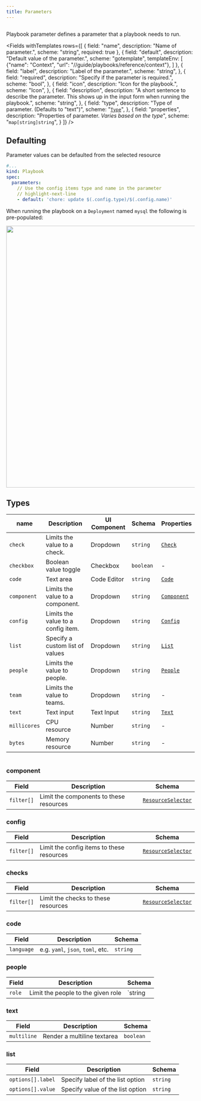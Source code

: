 ```yaml
---
title: Parameters
---
```


```yaml title="scale-deployment.yaml" file=<rootDir>/modules/mission-control/fixtures/playbooks/scale-deployment.yaml

```

Playbook parameter defines a parameter that a playbook needs to run.

<Fields withTemplates rows={[
  {
    field: "name",
    description: "Name of parameter.",
    scheme: "string",
    required: true
  },
  {
    field: "default",
    description: "Default value of the parameter.",
    scheme: "gotemplate",
    templateEnv: [
      {"name": "Context", "url": "//guide/playbooks/reference/context"},
    ]
  },
  {
    field: "label",
    description: "Label of the parameter.",
    scheme: "string",
  },
  {
    field: "required",
    description: "Specify if the parameter is required.",
    scheme: "bool",
  },
  {
    field: "icon",
    description: "Icon for the playbook.",
    scheme: "Icon",
  },
  {
    field: "description",
    description: "A short sentence to describe the parameter. This shows up in the input form when running the playbook.",
    scheme: "string",
  },
  {
    field: "type",
    description: "Type of parameter. (Defaults to \"text\")",
    scheme: "[`Type`](#types)",
  },
  {
    field: "properties",
    description: "Properties of parameter. _Varies based on the type_",
    scheme: "`map[string]string`",
  }
]} />

## Defaulting

Parameter values can be defaulted from the selected resource

```yaml title="default parameters.yaml"
#...
kind: Playbook
spec:
  parameters:
    // Use the config items type and name in the parameter
    // highlight-next-line
    - default: 'chore: update $(.config.type)/$(.config.name)'
```

When running the playbook on a `Deployment` named `mysql` the following is pre-populated:

<img src="/img/parameter-defaulting.png" width="700px" className="border-1 border-solid border-gray-200"/>

## Types

| name         | Description                        | UI Component | Schema    | Properties                |
| ------------ | ---------------------------------- | ------------ | --------- | ------------------------- |
| `check`      | Limits the value to a check.       | Dropdown     | `string`  | [`Check`](#checks)        |
| `checkbox`   | Boolean value toggle               | Checkbox     | `boolean` | -                         |
| `code`       | Text area                          | Code Editor  | `string`  | [`Code`](#code)           |
| `component`  | Limits the value to a component.   | Dropdown     | `string`  | [`Component`](#component) |
| `config`     | Limits the value to a config item. | Dropdown     | `string`  | [`Config`](#config)       |
| `list`       | Specify a custom list of values    | Dropdown     | `string`  | [`List`](#list)           |
| `people`     | Limits the value to people.        | Dropdown     | `string`  | [`People`](#people)       |
| `team`       | Limits the value to teams.         | Dropdown     | `string`  | -                         |
| `text`       | Text input                         | Text Input   | `string`  | [`Text`](#text)           |
| `millicores` | CPU resource                       | Number       | `string`  | -                         |
| `bytes`      | Memory resource                    | Number       | `string`  | -                         |

```yaml title='params-sink.yaml' file=<rootDir>/modules/mission-control/fixtures/playbooks/params.yaml {20,24,27,32,39,46,51,56,61,72} showLineNumbers

```

### component

| Field      | Description                            | Schema                                             |
| ---------- | -------------------------------------- | -------------------------------------------------- |
| `filter[]` | Limit the components to these resources | [`ResourceSelector`](/reference/resource-selector) |

### config

| Field         | Description                              | Schema                                             |
| ------------- | ---------------------------------------- | -------------------------------------------------- |
| `filter[]` | Limit the config items to these resources | [`ResourceSelector`](/reference/resource-selector) |

### checks

| Field         | Description                        | Schema                                             |
| ------------- | ---------------------------------- | -------------------------------------------------- |
| `filter[]` | Limit the checks to these resources | [`ResourceSelector`](/reference/resource-selector) |

### code

| Field      | Description                       | Schema   |
| ---------- | --------------------------------- | -------- |
| `language` | e.g. `yaml`, `json`, `toml`, etc. | `string` |

### people

| Field  | Description                        | Schema  |
| ------ | ---------------------------------- | ------- |
| `role` | Limit the people to the given role | `string |

### text

| Field       | Description                 | Schema    |
| ----------- | --------------------------- | --------- |
| `multiline` | Render a multiline textarea | `boolean` |

### list

| Field             | Description                      | Schema   |
| ----------------- | -------------------------------- | -------- |
| `options[].label` | Specify label of the list option | `string` |
| `options[].value` | Specify value of the list option | `string` |
